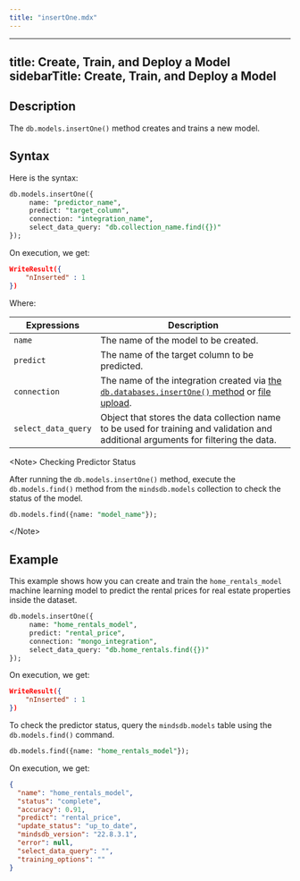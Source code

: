 ```yaml
---
title: "insertOne.mdx"
---
```


---
title: Create, Train, and Deploy a Model
sidebarTitle: Create, Train, and Deploy a Model
---

## Description

The `db.models.insertOne()` method creates and trains a new model.

## Syntax

Here is the syntax:

```sql
db.models.insertOne({
     name: "predictor_name",
     predict: "target_column",
     connection: "integration_name",
     select_data_query: "db.collection_name.find({})"
});
```

On execution, we get:

```json
WriteResult({
    "nInserted" : 1
})
```

Where:

| Expressions         | Description                                                                                                                            |
| ------------------- | -------------------------------------------------------------------------------------------------------------------------------------- |
| `name`              | The name of the model to be created.                                                                                                   |
| `predict`           | The name of the target column to be predicted.                                                                                         |
| `connection`        | The name of the integration created via [the `db.databases.insertOne()` method](/mongo/database/) or [file upload](/sql/create/file/). |
| `select_data_query` | Object that stores the data collection name to be used for training and validation and additional arguments for filtering the data.    |

&lt;Note&gt;
Checking Predictor Status

After running the `db.models.insertOne()`
method, execute the `db.models.find()` method from the `mindsdb.models`
collection to check the status of the model.

```sql
db.models.find({name: "model_name"});
```

&lt;/Note&gt;

## Example

This example shows how you can create and train the `home_rentals_model` machine
learning model to predict the rental prices for real estate properties inside
the dataset.

```sql
db.models.insertOne({
     name: "home_rentals_model",
     predict: "rental_price",
     connection: "mongo_integration",
     select_data_query: "db.home_rentals.find({})"
});
```

On execution, we get:

```json
WriteResult({
    "nInserted" : 1
})
```

To check the predictor status, query the `mindsdb.models` table using the `db.models.find()` command.

```sql
db.models.find({name: "home_rentals_model"});
```

On execution, we get:

```json
{
  "name": "home_rentals_model",
  "status": "complete",
  "accuracy": 0.91,
  "predict": "rental_price",
  "update_status": "up_to_date",
  "mindsdb_version": "22.8.3.1",
  "error": null,
  "select_data_query": "",
  "training_options": ""
}
```

